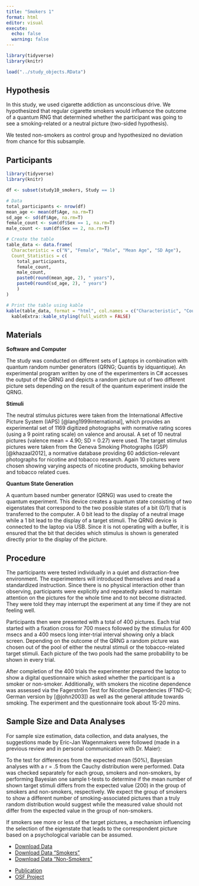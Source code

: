 ```yaml
---
title: "Smokers 1"
format: html
editor: visual
execute: 
  echo: false
  warning: false
---
```


```r
library(tidyverse)
library(knitr)

load("../study_objects.RData")
```

## Hypothesis

In this study, we used cigarette addiction as unconscious drive. We hypothesized that regular cigarette smokers would influence the outcome of a quantum RNG that determined whether the participant was going to see a smoking-related or a neutral picture (two-sided hypothesis).

We tested non-smokers as control group and hypothesized no deviation from chance for this subsample.

## Participants

```r
library(tidyverse)
library(knitr)

df <- subset(study10_smokers, Study == 1)

# Data
total_participants <- nrow(df)
mean_age <- mean(df$Age, na.rm=T)
sd_age <- sd(df$Age, na.rm=T)
female_count <- sum(df$Sex == 1, na.rm=T)
male_count <- sum(df$Sex == 2, na.rm=T)

# Create the table
table_data <- data.frame(
  Characteristic = c("N", "Female", "Male", "Mean Age", "SD Age"),
  Count_Statistics = c(
    total_participants,
    female_count,
    male_count,
    paste0(round(mean_age, 2), " years"),
    paste0(round(sd_age, 2), " years")
    )
)

# Print the table using kable
kable(table_data, format = "html", col.names = c("Characteristic", "Count/Statistic")) %>%
  kableExtra::kable_styling(full_width = FALSE)

```

## Materials

**Software and Computer**

The study was conducted on different sets of Laptops in combination with quantum random number generators (QRNG; Quantis by idquantique). An experimental program written by one of the experimenters in C# accesses the output of the QRNG and depicts a random picture out of two different picture sets depending on the result of the quantum experiment inside the QRNG.

**Stimuli**

The neutral stimulus pictures were taken from the International Affective Picture System (IAPS) [@lang1999international], which provides an experimental set of 1169 digitized photographs with normative rating scores (using a 9 point rating scale) on valence and arousal. A set of 10 neutral pictures (valence mean = 4.90; SD = 0.27) were used. The target stimulus pictures were taken from the Geneva Smoking Photographs (GSP) [@khazaal2012], a normative database providing 60 addiction-relevant photographs for nicotine and tobacco research. Again 10 pictures were chosen showing varying aspects of nicotine products, smoking behavior and tobacco related cues.

**Quantum State Generation**

A quantum based number generator (QRNG) was used to create the quantum experiment. This device creates a quantum state consisting of two eigenstates that correspond to the two possible states of a bit (0/1) that is transferred to the computer. A 0 bit lead to the display of a neutral image while a 1 bit lead to the display of a target stimuli. The QRNG device is connected to the laptop via USB. Since it is not operating with a buffer, it is ensured that the bit that decides which stimulus is shown is generated directly prior to the display of the picture.

## Procedure

The participants were tested individually in a quiet and distraction-free environment. The experimenters will introduced themselves and read a standardized instruction. Since there is no physical interaction other than observing, participants were explicitly and repeatedly asked to maintain attention on the pictures for the whole time and to not become distracted. They were told they may interrupt the experiment at any time if they are not feeling well.

Participants then were presented with a total of 400 pictures. Each trial started with a fixation cross for 700 msecs followed by the stimulus for 400 msecs and a 400 msecs long inter-trial interval showing only a black screen. Depending on the outcome of the QRNG a random picture was chosen out of the pool of either the neutral stimuli or the tobacco-related target stimuli. Each picture of the two pools had the same probability to be shown in every trial.

After completion of the 400 trials the experimenter prepared the laptop to show a digital questionnaire which asked whether the participant is a smoker or non-smoker. Additionally, with smokers the nicotine dependence was assessed via the Fagerström Test for Nicotine Dependencies (FTND-G; German version by [@john2003]) as well as the general attitude towards smoking. The experiment and the questionnaire took about 15-20 mins.

## Sample Size and Data Analyses

For sample size estimation, data collection, and data analyses, the suggestions made by Eric-Jan Wagenmakers were followed (made in a previous review and in personal communication with Dr. Maier):

To the test for differences from the expected mean (50%), Bayesian analyses with a r = .5 from the Cauchy distribution were performed. Data was checked separately for each group, smokers and non-smokers, by performing Bayesian one sample t-tests to determine if the mean number of shown target stimuli differs from the expected value (200) in the group of smokers and non-smokers, respectively. We expect the group of smokers to show a different number of smoking-associated pictures than a truly random distribution would suggest while the measured value should not differ from the expected value in the group of non-smokers.

If smokers see more or less of the target pictures, a mechanism influencing the selection of the eigenstate that leads to the correspondent picture based on a psychological variable can be assumed.

::: {.callout-tip title="Data" collapse="true"}
-   [Download Data](../data/smokers1.csv)
-   [Download Data "Smokers"](../smokers1_exp.csv.csv)
-   [Download Data "Non-Smokers"](../data/smokers1_con.csv)
:::

::: {.callout-note title="Resources" collapse="true"}
-   [Publication](https://www.scientificexploration.org/docs/32/jse_32_2_Maier.pdf)
-   [OSF Project](https://osf.io/d6gqm)
:::
